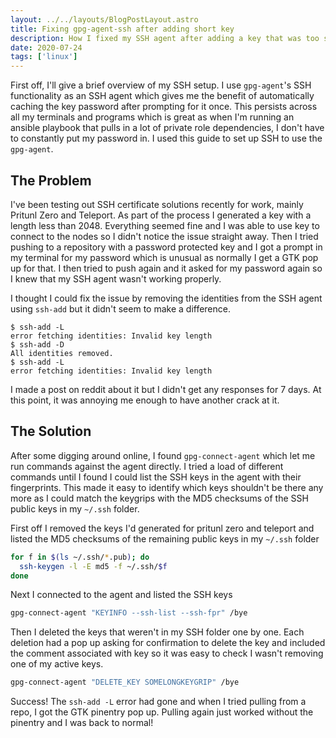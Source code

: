 ```yaml
---
layout: ../../layouts/BlogPostLayout.astro
title: Fixing gpg-agent-ssh after adding short key
description: How I fixed my SSH agent after adding a key that was too short
date: 2020-07-24
tags: ['linux']
---
```



First off, I'll give a brief overview of my SSH setup. I use `gpg-agent`'s SSH functionality as an SSH agent which gives me the benefit of automatically caching the key password after prompting for it once. This persists across all my terminals and programs which is great as when I'm running an ansible playbook that pulls in a lot of private role dependencies, I don't have to constantly put my password in. I used <Link external href="https://wiki.archlinux.org/index.php/GnuPG#SSH_agent">this guide</Link> to set up SSH to use the `gpg-agent`.

## The Problem

I've been testing out SSH certificate solutions recently for work, mainly <Link external href="https://zero.pritunl.com/">Pritunl Zero</Link> and <Link external href="https://gravitational.com/teleport/">Teleport</Link>. As part of the process I generated a key with a length less than 2048. Everything seemed fine and I was able to use key to connect to the nodes so I didn't notice the issue straight away. Then I tried pushing to a repository with a password protected key and I got a prompt in my terminal for my password which is unusual as normally I get a GTK pop up for that. I then tried to push again and it asked for my password again so I knew that my SSH agent wasn't working properly.

I thought I could fix the issue by removing the identities from the SSH agent using `ssh-add` but it didn't seem to make a difference.

```
$ ssh-add -L
error fetching identities: Invalid key length
$ ssh-add -D
All identities removed.
$ ssh-add -L
error fetching identities: Invalid key length
```

I made a <Link external href="https://www.reddit.com/r/linuxquestions/comments/hsaq2w/gpgagent_sshagent_stuck_with_bad_key/">post on reddit</Link> about it but I didn't get any responses for 7 days. At this point, it was annoying me enough to have another crack at it.

## The Solution

After some digging around online, I found `gpg-connect-agent` which let me run commands against the agent directly. I tried a load of different commands until I found I could list the SSH keys in the agent with their fingerprints. This made it easy to identify which keys shouldn't be there any more as I could match the keygrips with the MD5 checksums of the SSH public keys in my `~/.ssh` folder.

First off I removed the keys I'd generated for pritunl zero and teleport and listed the MD5 checksums of the remaining public keys in my `~/.ssh` folder

```sh
for f in $(ls ~/.ssh/*.pub); do
  ssh-keygen -l -E md5 -f ~/.ssh/$f
done
```

Next I connected to the agent and listed the SSH keys

```sh
gpg-connect-agent "KEYINFO --ssh-list --ssh-fpr" /bye
```

Then I deleted the keys that weren't in my SSH folder one by one. Each deletion had a pop up asking for confirmation to delete the key and included the comment associated with key so it was easy to check I wasn't removing one of my active keys.

```sh
gpg-connect-agent "DELETE_KEY SOMELONGKEYGRIP" /bye
```

Success! The `ssh-add -L` error had gone and when I tried pulling from a repo, I got the GTK pinentry pop up. Pulling again just worked without the pinentry and I was back to normal!

